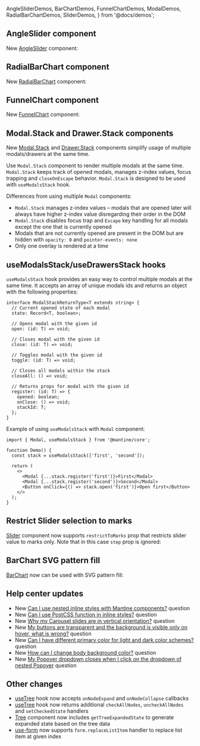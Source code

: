   AngleSliderDemos,
  BarChartDemos,
  FunnelChartDemos,
  ModalDemos,
  RadialBarChartDemos,
  SliderDemos,
} from '@docs/demos';


## AngleSlider component

New [AngleSlider](/core/angle-slider/) component:

<Demo data={AngleSliderDemos.marks} />

## RadialBarChart component

New [RadialBarChart](/charts/radial-bar-chart/) component:

<Demo data={RadialBarChartDemos.labels} />

## FunnelChart component

New [FunnelChart](/charts/funnel-chart/) component:

<Demo data={FunnelChartDemos.usage} />

## Modal.Stack and Drawer.Stack components

New [Modal.Stack](/core/modal/) and [Drawer.Stack](/core/drawer) components simplify usage of multiple modals/drawers at the same time.

Use `Modal.Stack` component to render multiple modals at the same time.
`Modal.Stack` keeps track of opened modals, manages z-index values, focus trapping
and `closeOnEscape` behavior. `Modal.Stack` is designed to be used with `useModalsStack` hook.

Differences from using multiple `Modal` components:

- `Modal.Stack` manages z-index values – modals that are opened later will always have higher z-index value disregarding their order in the DOM
- `Modal.Stack` disables focus trap and `Escape` key handling for all modals except the one that is currently opened
- Modals that are not currently opened are present in the DOM but are hidden with `opacity: 0` and `pointer-events: none`
- Only one overlay is rendered at a time

<Demo data={ModalDemos.stack} />

## useModalsStack/useDrawersStack hooks

`useModalsStack` hook provides an easy way to control multiple modals at the same time.
It accepts an array of unique modals ids and returns an object with the following properties:

```tsx
interface ModalStackReturnType<T extends string> {
  // Current opened state of each modal
  state: Record<T, boolean>;

  // Opens modal with the given id
  open: (id: T) => void;

  // Closes modal with the given id
  close: (id: T) => void;

  // Toggles modal with the given id
  toggle: (id: T) => void;

  // Closes all modals within the stack
  closeAll: () => void;

  // Returns props for modal with the given id
  register: (id: T) => {
    opened: boolean;
    onClose: () => void;
    stackId: T;
  };
}
```

Example of using `useModalsStack` with `Modal` component:

```tsx
import { Modal, useModalsStack } from '@mantine/core';

function Demo() {
  const stack = useModalsStack(['first', 'second']);

  return (
    <>
      <Modal {...stack.register('first')}>First</Modal>
      <Modal {...stack.register('second')}>Second</Modal>
      <Button onClick={() => stack.open('first')}>Open first</Button>
    </>
  );
}
```

## Restrict Slider selection to marks

[Slider](/core/slider) component now supports `restrictToMarks` prop that restricts slider value to marks only.
Note that in this case `step` prop is ignored:

<Demo data={SliderDemos.restrictToMarks} />

## BarChart SVG pattern fill

[BarChart](/charts/bar-chart) now can be used with SVG pattern fill:

<Demo data={BarChartDemos.stripes} />

## Help center updates

- New [Can I use nested inline styles with Mantine components?](https://help.mantine.dev/q/nested-inline-styles) question
- New [Can I use PostCSS function in inline styles?](https://help.mantine.dev/q/postcss-fns-inline) question
- New [Why my Carousel slides are in vertical orientation?](https://help.mantine.dev/q/carousel-missing-styles) question
- New [My buttons are transparent and the background is visible only on hover, what is wrong?](https://help.mantine.dev/q/transparent-buttons) question
- New [Can I have different primary color for light and dark color schemes?](https://help.mantine.dev/q/primary-virtual-color) question
- New [How can I change body background color?](https://help.mantine.dev/q/body-background) question
- New [My Popover dropdown closes when I click on the dropdown of nested Popover](https://help.mantine.dev/q/nested-popover-closes) question

## Other changes

- [useTree](/core/tree/) hook now accepts `onNodeExpand` and `onNodeCollapse` callbacks
- [useTree](/core/tree/) hook now returns additional `checkAllNodes`, `uncheckAllNodes` and `setCheckedState` handlers
- [Tree](/core/tree) component now includes `getTreeExpandedState` to generate expanded state based on the tree data
- [use-form](/form/use-form) now supports `form.replaceListItem` handler to replace list item at given index
